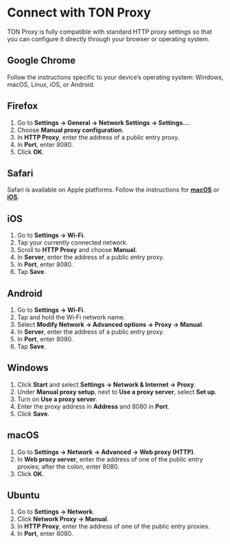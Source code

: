 
# Connect with TON Proxy

TON Proxy is fully compatible with standard HTTP proxy settings so that you can configure it directly through your browser or operating system.

## Google Chrome

Follow the instructions specific to your device’s operating system: Windows, macOS, Linux, iOS, or Android.

## Firefox

1. Go to **Settings → General → Network Settings → Settings...**. 
2. Choose **Manual proxy configuration**. 
3. In **HTTP Proxy**, enter the address of a public entry proxy. 
4. In **Port**, enter 8080.
5. Click **OK**.


## Safari

Safari is available on Apple platforms. Follow the instructions for **[macOS](#macos)** or **[iOS](#ios)**.

## iOS

1. Go to **Settings → Wi‑Fi**. 
2. Tap your currently connected network. 
3. Scroll to **HTTP Proxy** and choose **Manual**. 
4. In **Server**, enter the address of a public entry proxy. 
5. In **Port**, enter 8080. 
6. Tap **Save**.

## Android

1. Go to **Settings → Wi‑Fi**.
2. Tap and hold the Wi‑Fi network name. 
3. Select **Modify Network → Advanced options → Proxy → Manual**. 
4. In **Server**, enter the address of a public entry proxy. 
5. In **Port**, enter 8080.
6. Tap **Save**.

## Windows

1. Click **Start** and select **Settings → Network & Internet → Proxy**. 
2. Under **Manual proxy setup**, next to **Use a proxy server**, select **Set up**. 
3. Turn on **Use a proxy server**.
4. Enter the proxy address in **Address** and 8080 in **Port**.
5. Click **Save**.

## macOS

1. Go to **Settings → Network → Advanced → Web proxy (HTTP)**. 
2. In **Web proxy server**, enter the address of one of the public entry proxies; after the colon, enter 8080.
3. Click **OK**.

## Ubuntu

1. Go to **Settings → Network**. 
2. Click **Network Proxy → Manual**. 
3. In **HTTP Proxy**, enter the address of one of the public entry proxies.
4. In **Port**, enter 8080.

<Feedback />
